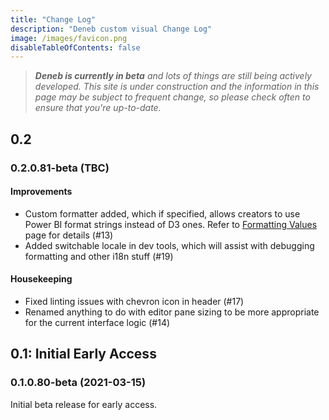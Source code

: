 ```yaml
---
title: "Change Log"
description: "Deneb custom visual Change Log"
image: /images/favicon.png
disableTableOfContents: false
---
```



> _**Deneb is currently in beta** and lots of things are still being actively developed. This site is under construction and the information in this page may be subject to frequent change, so please check often to ensure that you're up-to-date._

## 0.2

### 0.2.0.81-beta (TBC)

#### Improvements
-   Custom formatter added, which if specified, allows creators to use Power BI format strings instead of D3 ones. Refer to [Formatting Values](/formatting-values) page for details (#13)
-   Added switchable locale in dev tools, which will assist with debugging formatting and other i18n stuff (#19)

#### Housekeeping

-   Fixed linting issues with chevron icon in header (#17)
-   Renamed anything to do with editor pane sizing to be more appropriate for the current interface logic (#14)

## 0.1: Initial Early Access

### 0.1.0.80-beta (2021-03-15)

Initial beta release for early access.
